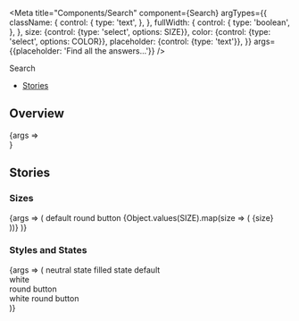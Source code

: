 
<Meta
  title="Components/Search"
  component={Search}
  argTypes={{
    className: {
      control: {
        type: 'text',
      },
    },
    fullWidth: {
      control: {
        type: 'boolean',
      },
    },
    size: {control: {type: 'select', options: SIZE}},
    color: {control: {type: 'select', options: COLOR}},
    placeholder: {control: {type: 'text'}},
  }}
  args={{placeholder: 'Find all the answers...'}}
/>

<PageHeader>Search</PageHeader>

- [Stories](#stories)

## Overview

<Canvas>
  <Story name="Default">{args => <Search {...args} />}</Story>
</Canvas>

<ArgsTable story="Default" />

## Stories

### Sizes

<Canvas>
  <Story name="Sizes">
    {args => (
      <StoryVariantTable>
        <tbody>
          <tr>
            <td />
            <td>
              <Flex justifyContent="center">
                <Headline
                  extraBold
                  transform="uppercase"
                  type="span"
                  color="text-gray-40"
                  size="medium"
                >
                  default
                </Headline>
              </Flex>
            </td>
            <td>
              <Flex justifyContent="center">
                <Headline
                  extraBold
                  transform="uppercase"
                  type="span"
                  color="text-gray-40"
                  size="medium"
                >
                  round button
                </Headline>
              </Flex>
            </td>
          </tr>
          {Object.values(SIZE).map(size => (
            <tr key={size}>
              <td>
                <Headline
                  extraBold
                  transform="uppercase"
                  type="span"
                  color="text-gray-40"
                  size="medium"
                >
                  {size}
                </Headline>
              </td>
              <td>
                <Flex justifyContent="center">
                  <Search {...args} size={size} />
                </Flex>
              </td>
              <td>
                <Flex justifyContent="center">
                  <Search {...args} size={size} withRoundButton />
                </Flex>
              </td>
            </tr>
          ))}
        </tbody>
      </StoryVariantTable>
    )}
  </Story>
</Canvas>

### Styles and States

<Canvas>
  <Story name="Styles and States">
    {args => (
      <StoryVariantTable>
        <tbody>
          <tr>
            <td />
            <td>
              <Flex justifyContent="center">
                <Headline
                  extraBold
                  transform="uppercase"
                  type="span"
                  color="text-gray-40"
                  size="medium"
                >
                  neutral state
                </Headline>
              </Flex>
            </td>
            <td>
              <Flex justifyContent="center">
                <Headline
                  extraBold
                  transform="uppercase"
                  type="span"
                  color="text-gray-40"
                  size="medium"
                >
                  filled state
                </Headline>
              </Flex>
            </td>
          </tr>
          <tr>
            <td>
              <Headline
                extraBold
                transform="uppercase"
                type="span"
                color="text-gray-40"
                size="medium"
              >
                default
              </Headline>
            </td>
            <td>
              <Flex justifyContent="center">
                <Search {...args} />
              </Flex>
            </td>
            <td>
              <Flex justifyContent="center">
                <Search {...args} value="some" />
              </Flex>
            </td>
          </tr>
          <tr
            style={{
              backgroundColor: hex.black,
            }}
          >
            <td>
              <Headline
                extraBold
                transform="uppercase"
                type="span"
                color="text-white"
                size="medium"
              >
                white
              </Headline>
            </td>
            <td>
              <Flex justifyContent="center">
                <Search {...args} />
              </Flex>
            </td>
            <td>
              <Flex justifyContent="center">
                <Search {...args} value="some" />
              </Flex>
            </td>
          </tr>
          <tr>
            <td>
              <Headline
                extraBold
                transform="uppercase"
                type="span"
                color="text-gray-40"
                size="medium"
              >
                round button
              </Headline>
            </td>
            <td>
              <Flex justifyContent="center">
                <Search {...args} withRoundButton />
              </Flex>
            </td>
            <td>
              <Flex justifyContent="center">
                <Search {...args} value="some" withRoundButton />
              </Flex>
            </td>
          </tr>
          <tr
            style={{
              backgroundColor: hex.black,
            }}
          >
            <td>
              <Headline
                extraBold
                transform="uppercase"
                type="span"
                color="text-white"
                size="medium"
              >
                white round button
              </Headline>
            </td>
            <td>
              <Flex justifyContent="center">
                <Search {...args} withRoundButton />
              </Flex>
            </td>
            <td>
              <Flex justifyContent="center">
                <Search {...args} value="some" withRoundButton />
              </Flex>
            </td>
          </tr>
        </tbody>
      </StoryVariantTable>
    )}
  </Story>
</Canvas>
